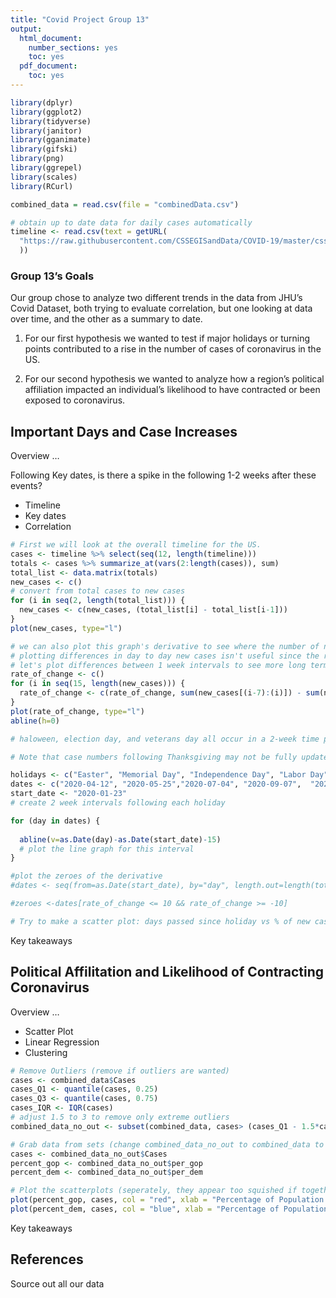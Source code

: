 ---
title: "Covid Project Group 13"
output:
  html_document:
    number_sections: yes
    toc: yes  
  pdf_document:
    toc: yes
---

```{r setup, include=FALSE}

library(dplyr)
library(ggplot2)
library(tidyverse)
library(janitor)
library(gganimate)
library(gifski)
library(png)
library(ggrepel)
library(scales)
library(RCurl)

combined_data = read.csv(file = "combinedData.csv")

# obtain up to date data for daily cases automatically
timeline <- read.csv(text = getURL(
  "https://raw.githubusercontent.com/CSSEGISandData/COVID-19/master/csse_covid_19_data/csse_covid_19_time_series/time_series_covid19_confirmed_US.csv"
  ))
```

### Group 13's Goals

Our group chose to analyze two different trends in the data from JHU's Covid Dataset, both trying to evaluate correlation, but one looking at data over time, and the other as a summary to date.

1. For our first hypothesis we wanted to test if major holidays or turning points contributed to a rise in the number of cases of coronavirus in the US.

2. For our second hypothesis we wanted to analyze how a region's political affiliation impacted an individual's likelihood to have contracted or been exposed to coronavirus.

## Important Days and Case Increases

Overview ...

Following Key dates, is there a spike in the following 1-2 weeks after these events?

- Timeline
- Key dates
- Correlation

```{r}

# First we will look at the overall timeline for the US.
cases <- timeline %>% select(seq(12, length(timeline)))
totals <- cases %>% summarize_at(vars(2:length(cases)), sum)
total_list <- data.matrix(totals)
new_cases <- c()
# convert from total cases to new cases
for (i in seq(2, length(total_list))) {
  new_cases <- c(new_cases, (total_list[i] - total_list[i-1]))
}
plot(new_cases, type="l")

```
```{r}
# we can also plot this graph's derivative to see where the number of new cases was increasing
# plotting differences in day to day new cases isn't useful since the rate of change oscillates daily
# let's plot differences between 1 week intervals to see more long term trends
rate_of_change <- c()
for (i in seq(15, length(new_cases))) {
  rate_of_change <- c(rate_of_change, sum(new_cases[(i-7):(i)]) - sum(new_cases[(i-14):(i-7)]))
}
plot(rate_of_change, type="l")
abline(h=0)

# haloween, election day, and veterans day all occur in a 2-week time peridos, so we group them together starting from Haloween

# Note that case numbers following Thanksgiving may not be fully updated by the time of the presentation

holidays <- c("Easter", "Memorial Day", "Independence Day", "Labor Day",  "Haloween", "Thanksgiving")
dates <- c("2020-04-12", "2020-05-25","2020-07-04", "2020-09-07",  "2020-10-31", "2020-11-26")
start_date <- "2020-01-23"
# create 2 week intervals following each holiday

for (day in dates) {
  
  abline(v=as.Date(day)-as.Date(start_date)-15)
  # plot the line graph for this interval
}

#plot the zeroes of the derivative
#dates <- seq(from=as.Date(start_date), by="day", length.out=length(totals))

#zeroes <-dates[rate_of_change <= 10 && rate_of_change >= -10]
```

```{r}

# Try to make a scatter plot: days passed since holiday vs % of new cases in that period

```

Key takeaways

## Political Affilitation and Likelihood of Contracting Coronavirus

Overview ...

- Scatter Plot
- Linear Regression
- Clustering

```{r}
# Remove Outliers (remove if outliers are wanted)
cases <- combined_data$Cases
cases_Q1 <- quantile(cases, 0.25)
cases_Q3 <- quantile(cases, 0.75)
cases_IQR <- IQR(cases)
# adjust 1.5 to 3 to remove only extreme outliers
combined_data_no_out <- subset(combined_data, cases> (cases_Q1 - 1.5*cases_IQR) & cases< (cases_Q3 + 1.5*cases_IQR))

# Grab data from sets (change combined_data_no_out to combined_data to use set with outliers)
cases <- combined_data_no_out$Cases
percent_gop <- combined_data_no_out$per_gop
percent_dem <- combined_data_no_out$per_dem

# Plot the scatterplots (seperately, they appear too squished if together)
plot(percent_gop, cases, col = "red", xlab = "Percentage of Population Voting Republican", ylab = "Number of Cases")
plot(percent_dem, cases, col = "blue", xlab = "Percentage of Population Voting Democrat", ylab = "Number of Cases")
```

Key takeaways

## References

Source out all our data
